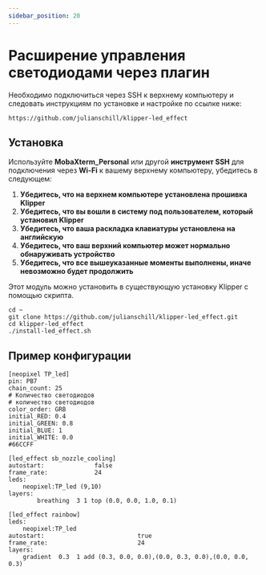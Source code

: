 ```yaml
---
sidebar_position: 20
---
```




# Расширение управления светодиодами через плагин

Необходимо подключиться через SSH к верхнему компьютеру и следовать инструкциям по установке и настройке по ссылке ниже:

```
https://github.com/julianschill/klipper-led_effect
```

## Установка

Используйте **MobaXterm_Personal** или другой **инструмент SSH** для подключения через **Wi-Fi** к вашему верхнему компьютеру, убедитесь в следующем:

1. **Убедитесь, что на верхнем компьютере установлена прошивка Klipper**
2. **Убедитесь, что вы вошли в систему под пользователем, который установил Klipper**
3. **Убедитесь, что ваша раскладка клавиатуры установлена на английскую**
4. **Убедитесь, что ваш верхний компьютер может нормально обнаруживать устройство**
5. **Убедитесь, что все вышеуказанные моменты выполнены, иначе невозможно будет продолжить**

Этот модуль можно установить в существующую установку Klipper с помощью скрипта.

```
cd ~
git clone https://github.com/julianschill/klipper-led_effect.git
cd klipper-led_effect
./install-led_effect.sh
```

## Пример конфигурации

```
[neopixel TP_led]
pin: PB7
chain_count: 25
# Количество светодиодов
# количество светодиодов
color_order: GRB
initial_RED: 0.4    
initial_GREEN: 0.8
initial_BLUE: 1
initial_WHITE: 0.0
#66CCFF 

[led_effect sb_nozzle_cooling]
autostart:              false
frame_rate:             24
leds:
    neopixel:TP_led (9,10)
layers:
        breathing  3 1 top (0.0, 0.0, 1.0, 0.1)

[led_effect rainbow]
leds:
    neopixel:TP_led
autostart:                          true
frame_rate:                         24
layers:
    gradient  0.3  1 add (0.3, 0.0, 0.0),(0.0, 0.3, 0.0),(0.0, 0.0, 0.3)

```